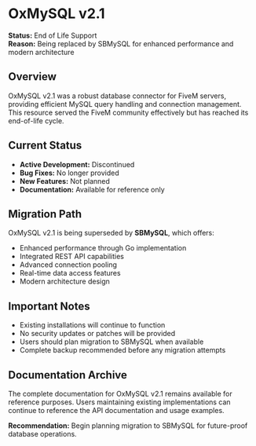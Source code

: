 # OxMySQL v2.1

**Status:** End of Life Support  
**Reason:** Being replaced by SBMySQL for enhanced performance and modern architecture

## Overview

OxMySQL v2.1 was a robust database connector for FiveM servers, providing efficient MySQL query handling and connection management. This resource served the FiveM community effectively but has reached its end-of-life cycle.

## Current Status

- **Active Development:** Discontinued
- **Bug Fixes:** No longer provided
- **New Features:** Not planned
- **Documentation:** Available for reference only

## Migration Path

OxMySQL v2.1 is being superseded by **SBMySQL**, which offers:

- Enhanced performance through Go implementation
- Integrated REST API capabilities
- Advanced connection pooling
- Real-time data access features
- Modern architecture design

## Important Notes

- Existing installations will continue to function
- No security updates or patches will be provided
- Users should plan migration to SBMySQL when available
- Complete backup recommended before any migration attempts

## Documentation Archive

The complete documentation for OxMySQL v2.1 remains available for reference purposes. Users maintaining existing implementations can continue to reference the API documentation and usage examples.

**Recommendation:** Begin planning migration to SBMySQL for future-proof database operations.